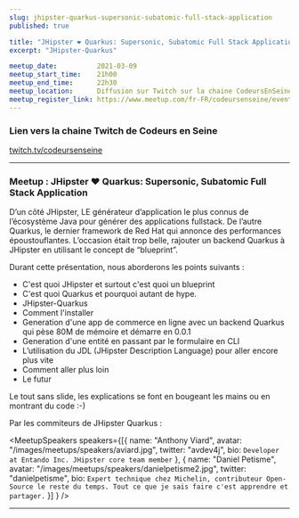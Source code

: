 ```yaml
---
slug: jhipster-quarkus-supersonic-subatomic-full-stack-application
published: true

title: "JHipster ❤️ Quarkus: Supersonic, Subatomic Full Stack Application"
excerpt: "JHipster-Quarkus"

meetup_date:          2021-03-09
meetup_start_time:    21h00
meetup_end_time:      22h30
meetup_location:      Diffusion sur Twitch sur la chaine CodeursEnSeine
meetup_register_link: https://www.meetup.com/fr-FR/codeursenseine/events/276537902/
---
```



### Lien vers la chaine Twitch de Codeurs en Seine

<a href="https://www.twitch.tv/codeursenseine">twitch.tv/codeursenseine</a>

---

### Meetup : JHipster ❤️ Quarkus: Supersonic, Subatomic Full Stack Application

D’un côté JHipster, LE générateur d’application le plus connus de l’écosystème Java pour générer des applications fullstack.
De l’autre Quarkus, le dernier framework de Red Hat qui annonce des performances époustouflantes.
L’occasion était trop belle, rajouter un backend Quarkus à JHipster en utilisant le concept de “blueprint”.

Durant cette présentation, nous aborderons les points suivants :

- C'est quoi JHipster et surtout c'est quoi un blueprint
- C'est quoi Quarkus et pourquoi autant de hype.
- JHipster-Quarkus
- Comment l'installer
- Generation d'une app de commerce en ligne avec un backend Quarkus qui pèse 80M de mémoire et démarre en 0.0.1
- Generation d'une entité en passant par le formulaire en CLI
- L’utilisation du JDL (JHipster Description Language) pour aller encore plus vite
- Comment aller plus loin
- Le futur

Le tout sans slide, les explications se font en bougeant les mains ou en montrant du code :-)

Par les commiteurs de JHipster Quarkus :

<MeetupSpeakers speakers={[{
  name: "Anthony Viard",
  avatar: "/images/meetups/speakers/aviard.jpg",
  twitter: "avdev4j",
  bio: `
Developer at Entando Inc.
JHipster core team member
`
},
{
  name: "Daniel Petisme",
  avatar: "/images/meetups/speakers/danielpetisme2.jpg",
  twitter: "danielpetisme",
  bio: `
Expert technique chez Michelin, contributeur Open-Source le reste du temps.
Tout ce que je sais faire c'est apprendre et partager.
`
}]
} />


---